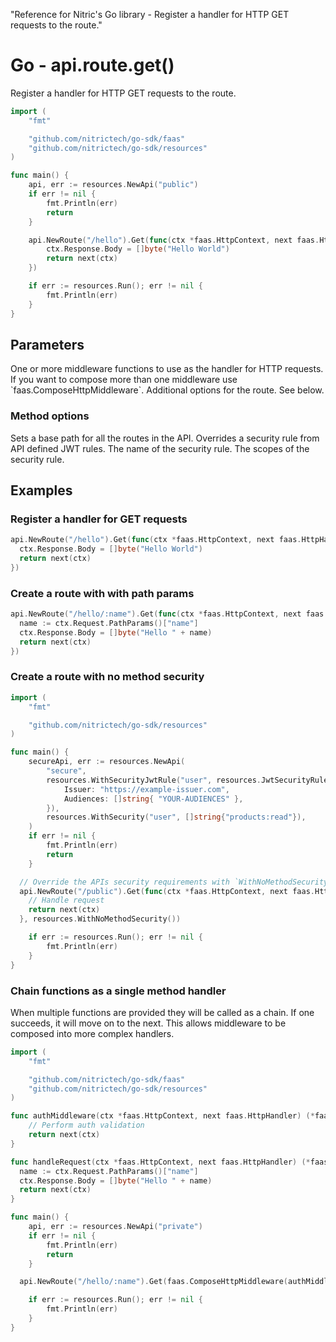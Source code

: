   "Reference for Nitric's Go library - Register a handler for HTTP GET requests to the route."

# Go - api.route.get()

Register a handler for HTTP GET requests to the route.

```go
import (
	"fmt"

	"github.com/nitrictech/go-sdk/faas"
	"github.com/nitrictech/go-sdk/resources"
)

func main() {
	api, err := resources.NewApi("public")
	if err != nil {
		fmt.Println(err)
		return
	}

	api.NewRoute("/hello").Get(func(ctx *faas.HttpContext, next faas.HttpHandler) (*faas.HttpContext, error) {
		ctx.Response.Body = []byte("Hello World")
		return next(ctx)
	})

	if err := resources.Run(); err != nil {
		fmt.Println(err)
	}
}
```

## Parameters

<Properties>
  <Property name="middleware" required type="HttpMiddleware">
    One or more middleware functions to use as the handler for HTTP requests. If
    you want to compose more than one middleware use
    `faas.ComposeHttpMiddleware`.
  </Property>
  <Property name="options" type="...MethodOption">
    Additional options for the route. See below.
  </Property>
</Properties>

### Method options

<Properties>
  <Property name="WithNoMethodSecurity()" type="MethodOption">
    Sets a base path for all the routes in the API.
  </Property>
  <Property name="WithMethodSecurity()" type="MethodOption">
    Overrides a security rule from API defined JWT rules.
    <Properties nested>
      <Property name="name" required type="string">
        The name of the security rule.
      </Property>
      <Property name="scopes" required type="[]string">
        The scopes of the security rule.
      </Property>
    </Properties>
  </Property>
</Properties>

## Examples

### Register a handler for GET requests

```go
api.NewRoute("/hello").Get(func(ctx *faas.HttpContext, next faas.HttpHandler) (*faas.HttpContext, error) {
  ctx.Response.Body = []byte("Hello World")
  return next(ctx)
})
```

### Create a route with with path params

```go
api.NewRoute("/hello/:name").Get(func(ctx *faas.HttpContext, next faas.HttpHandler) (*faas.HttpContext, error) {
  name := ctx.Request.PathParams()["name"]
  ctx.Response.Body = []byte("Hello " + name)
  return next(ctx)
})
```

### Create a route with no method security

```go
import (
	"fmt"

	"github.com/nitrictech/go-sdk/resources"
)

func main() {
	secureApi, err := resources.NewApi(
		"secure",
		resources.WithSecurityJwtRule("user", resources.JwtSecurityRule{
			Issuer: "https://example-issuer.com",
			Audiences: []string{ "YOUR-AUDIENCES" },
		}),
		resources.WithSecurity("user", []string{"products:read"}),
	)
	if err != nil {
		fmt.Println(err)
		return
	}

  // Override the APIs security requirements with `WithNoMethodSecurity()`
  api.NewRoute("/public").Get(func(ctx *faas.HttpContext, next faas.HttpHandler) (*faas.HttpContext, error) {
    // Handle request
    return next(ctx)
  }, resources.WithNoMethodSecurity())

	if err := resources.Run(); err != nil {
		fmt.Println(err)
	}
}
```

### Chain functions as a single method handler

When multiple functions are provided they will be called as a chain. If one succeeds, it will move on to the next. This allows middleware to be composed into more complex handlers.

```go
import (
	"fmt"

	"github.com/nitrictech/go-sdk/faas"
	"github.com/nitrictech/go-sdk/resources"
)

func authMiddleware(ctx *faas.HttpContext, next faas.HttpHandler) (*faas.HttpContext, error) {
	// Perform auth validation
	return next(ctx)
}

func handleRequest(ctx *faas.HttpContext, next faas.HttpHandler) (*faas.HttpContext, error) {
  name := ctx.Request.PathParams()["name"]
  ctx.Response.Body = []byte("Hello " + name)
  return next(ctx)
}

func main() {
	api, err := resources.NewApi("private")
	if err != nil {
		fmt.Println(err)
		return
	}

  api.NewRoute("/hello/:name").Get(faas.ComposeHttpMiddleware(authMiddleware, handleRequest))

	if err := resources.Run(); err != nil {
		fmt.Println(err)
	}
}
```
